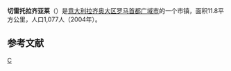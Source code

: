 {{Infobox Italian comune
| name                = 切雷托拉齊亞萊
| official_name       = 
| native_name         = Cerreto Laziale
| image_skyline       = Cerreto Laziale - Chiesa di Santa Maria Assunta organo Mascioni.jpg
| imagesize           = 
| image_alt           = 
| image_caption       = 教堂内景
| image_shield        = Cerreto Laziale-Stemma.png
| shield_size         = 80px
| image_map           = 
| map_alt             = 
| map_caption         = 
| pushpin_label_position = 
| pushpin_map_alt     = 
| coordinates         = {{coord|41|57|N|12|59|E|type:city(1,077)_region:IT|display=inline}}
| coordinates_footnotes = 
| region              = [[拉齐奥大区|拉齐奥大区]]
| metropolitan_city   = [[羅馬首都廣域市|羅馬首都廣域市]] 
| frazioni            = 
| mayor_party         = 
| mayor               = Gina Panci
| area_footnotes      = 
| area_total_km2      = 12.08
| population_footnotes = <ref name="istat">All demographics and other statistics: Italian statistical institute [[National_Institute_of_Statistics_(Italy)|Istat]].</ref>
| population_total    = 1118
| population_as_of    = 30 June 2017
| pop_density_footnotes = 
| population_demonym  = Cerretani
| elevation_footnotes = 
| elevation_m         = 520
| twin1               = 
| twin1_country       = 
| saint               = 
| day                 = 
| postal_code         = 00020
| area_code           = 0774
| website             = {{official website|http://www.comunecerretolaziale.rm.it/}}
| footnotes           = 
}}
'''切雷托拉齐亚莱'''（{{lang-it|Cerreto Laziale}}）是[[意大利|意大利]][[拉齐奥大区|拉齐奥大区]][[罗马首都广域市|罗马首都广域市]]的一个市镇，面积11.8平方公里，人口1,077人（2004年）。

== 参考文献 ==
{{Reflist}}

{{羅馬首都廣域市市鎮}}
{{Italy-geo-stub}}

[[Category:罗马首都广域市市镇|C]]